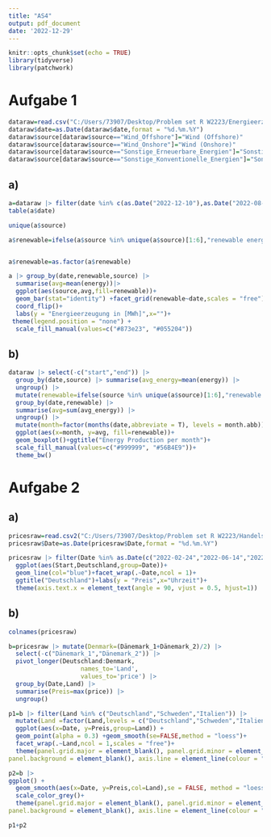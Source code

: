 ---
title: "AS4"
output: pdf_document
date: '2022-12-29'
---

```{r setup, include=FALSE}
knitr::opts_chunk$set(echo = TRUE)
library(tidyverse)
library(patchwork)
```

# Aufgabe 1

```{r}
dataraw=read.csv("C:/Users/73907/Desktop/Problem set R W2223/Energieerzeugung_long_format.csv")
dataraw$date=as.Date(dataraw$date,format = "%d.%m.%Y")
dataraw$source[dataraw$source=="Wind_Offshore"]="Wind (Offshore)"
dataraw$source[dataraw$source=="Wind_Onshore"]="Wind (Onshore)"
dataraw$source[dataraw$source=="Sonstige_Erneuerbare_Energien"]="Sonstige Erneuerbare Energien"
dataraw$source[dataraw$source=="Sonstige_Konventionelle_Energien"]="Sonstige Konventionelle Energien"
```

## a)

```{r}
a=dataraw |> filter(date %in% c(as.Date("2022-12-10"),as.Date("2022-08-01")))
table(a$date)
```

```{r}
unique(a$source)
```

```{r}

a$renewable=ifelse(a$source %in% unique(a$source)[1:6],"renewable energy","non-renewable energy")


a$renewable=as.factor(a$renewable)
```

```{r}
a |> group_by(date,renewable,source) |> 
  summarise(avg=mean(energy))|>
  ggplot(aes(source,avg,fill=renewable))+
  geom_bar(stat="identity") +facet_grid(renewable~date,scales = "free")+
  coord_flip()+
  labs(y = "Energieerzeugung in [MWh]",x="")+
 theme(legend.position = "none") +
  scale_fill_manual(values=c("#873e23", "#055204"))
```

## b)

```{r}
dataraw |> select(-c("start","end")) |> 
  group_by(date,source) |> summarise(avg_energy=mean(energy)) |> 
  ungroup() |> 
  mutate(renewable=ifelse(source %in% unique(a$source)[1:6],"renewable energy","non-renewable energy")) |> 
  group_by(date,renewable) |> 
  summarise(avg=sum(avg_energy)) |> 
  ungroup() |>
  mutate(month=factor(months(date,abbreviate = T), levels = month.abb)) |>
  ggplot(aes(x=month, y=avg, fill=renewable))+
  geom_boxplot()+ggtitle("Energy Production per month")+
  scale_fill_manual(values=c("#999999", "#56B4E9"))+
  theme_bw()
```

# Aufgabe 2

## a)

```{r}
pricesraw=read.csv2("C:/Users/73907/Desktop/Problem set R W2223/Handelspreise_per_hour.csv")
pricesraw$Date=as.Date(pricesraw$Date,format = "%d.%m.%Y")
```


```{r}
pricesraw |> filter(Date %in% as.Date(c("2022-02-24","2022-06-14","2022-12-05"))) |> 
  ggplot(aes(Start,Deutschland,group=Date))+
  geom_line(col="blue")+facet_wrap(.~Date,ncol = 1)+
  ggtitle("Deutschland")+labs(y = "Preis",x="Uhrzeit")+
  theme(axis.text.x = element_text(angle = 90, vjust = 0.5, hjust=1))
```


## b)


```{r}
colnames(pricesraw)
```

```{r}
b=pricesraw |> mutate(Denmark=(Dänemark_1+Dänemark_2)/2) |>
  select(-c("Dänemark_1","Dänemark_2")) |>
  pivot_longer(Deutschland:Denmark,
                    names_to='Land',
                    values_to='price') |>
  group_by(Date,Land) |> 
  summarise(Preis=max(price)) |>
  ungroup()
```

```{r}
p1=b |> filter(Land %in% c("Deutschland","Schweden","Italien")) |>
  mutate(Land =factor(Land,levels = c("Deutschland","Schweden","Italien"))) |>
  ggplot(aes(x=Date, y=Preis,group=Land)) + 
  geom_point(alpha = 0.3) +geom_smooth(se=FALSE,method = "loess")+
  facet_wrap(.~Land,ncol = 1,scales = "free")+
  theme(panel.grid.major = element_blank(), panel.grid.minor = element_blank(),
panel.background = element_blank(), axis.line = element_line(colour = "black"))

```

```{r}
p2=b |>
ggplot() +
  geom_smooth(aes(x=Date, y=Preis,col=Land),se = FALSE, method = "loess") +
  scale_color_grey()+
  theme(panel.grid.major = element_blank(), panel.grid.minor = element_blank(),
panel.background = element_blank(), axis.line = element_line(colour = "black"))

```


```{r}
p1+p2
```

